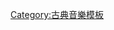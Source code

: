 {{Navbox
|name  = 古典音乐
|state = {{{state|autocollapse}}}
|title = [[古典音乐]]
|bodyclass = hlist

| group1 = 定義及歷史
| list1 =
* {{tsl|en|Art music|藝術音樂}}
* [[古典音乐]] 
* [[音樂史]]

| group2 = 時期
| list2 = {{Navbox|subgroup

  | group1 = 發源
  |list1 =  
* {{tsl|en|Ancient music|古代音樂}}

  |group2 = [[早期古典音樂]]
  |list2 =
* [[中世紀音樂]]
* [[文艺复兴音乐]]

  |group3 = [[共晓时期]]
  |list3 = 
* [[巴洛克音乐]]
* [[古典主义音乐]]
* [[浪漫主義音樂]]

  |group4 = [[二十世紀古典音樂|20]]及[[二十一世紀古典音樂|21世紀]]
  |list4 =
* [[現代主義音樂|现代主义]]
**[[印象主义音乐|印象主义]]
**[[表現主義音樂|表现主义]]
**[[新古典主义音乐|新古典主义]]
**[[序列主义]]
* [[当代古典音乐]]
**[[簡約音樂|极简主义]]
**{{tsl|en|Postmodern music|後現代音樂}}
**{{le|后极简主义|Postminimalism}}
}}

| group3 = 各國古典音樂
| list3 = 
* {{tsl|en|Classical music in Australia|奧地利古典音樂}}
* {{tsl|en|Canadian classical music|加拿大古典音樂}}
* {{tsl|en|French classical music|法國古典音樂}}
* {{tsl|en|Music of Germany|德國音樂}}
* {{tsl|en|Italian classical music|意大利古典音樂}}
* {{tsl|en|Classical music in Kosovo|科索沃古典音樂}}
* {{tsl|en|Music of Russia|俄羅斯音樂}}

| group4 = 音樂理論
| list4 =
* [[音樂理論]]
* [[音樂記譜法]]

| group5 = 表演
| list5 =
* [[音樂會]]
* [[指挥家|指揮]]
* [[流行樂團|音乐组合]]
* [[管弦樂團]]

|below = 
* [[古典音樂年鑑]]
* [[古典音樂作曲家列表]]
* {{tsl|en|List of classical music festivals|古典音樂節列表}}
}}
<noinclude>
[[Category:古典音樂模板]]
</noinclude>